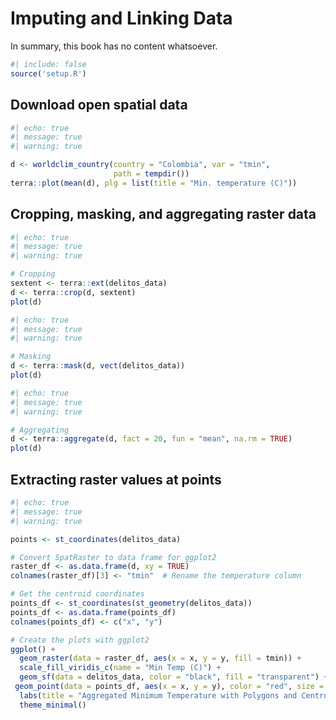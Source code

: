 # Imputing and Linking Data

In summary, this book has no content whatsoever.

```r
#| include: false
source('setup.R')
```

## Download open spatial data

```r
#| echo: true
#| message: true
#| warning: true

d <- worldclim_country(country = "Colombia", var = "tmin",
                       path = tempdir())
terra::plot(mean(d), plg = list(title = "Min. temperature (C)"))
```

## Cropping, masking, and aggregating raster data

```r
#| echo: true
#| message: true
#| warning: true

# Cropping
sextent <- terra::ext(delitos_data)
d <- terra::crop(d, sextent)
plot(d)
```

```r
#| echo: true
#| message: true
#| warning: true

# Masking
d <- terra::mask(d, vect(delitos_data))
plot(d)
```

```r
#| echo: true
#| message: true
#| warning: true

# Aggregating
d <- terra::aggregate(d, fact = 20, fun = "mean", na.rm = TRUE)
plot(d)
```

## Extracting raster values at points

```r
#| echo: true
#| message: true
#| warning: true

points <- st_coordinates(delitos_data)

# Convert SpatRaster to data frame for ggplot2
raster_df <- as.data.frame(d, xy = TRUE)
colnames(raster_df)[3] <- "tmin"  # Rename the temperature column

# Get the centroid coordinates
points_df <- st_coordinates(st_geometry(delitos_data))
points_df <- as.data.frame(points_df)
colnames(points_df) <- c("x", "y")

# Create the plots with ggplot2
ggplot() +
  geom_raster(data = raster_df, aes(x = x, y = y, fill = tmin)) +
  scale_fill_viridis_c(name = "Min Temp (C)") +
  geom_sf(data = delitos_data, color = "black", fill = "transparent") + # Plot the polygon borders
 geom_point(data = points_df, aes(x = x, y = y), color = "red", size = 0.01, shape = 1, alpha = 0.5) + # Plot the centroids as transparent circles
  labs(title = "Aggregated Minimum Temperature with Polygons and Centroids") +
  theme_minimal()
```
